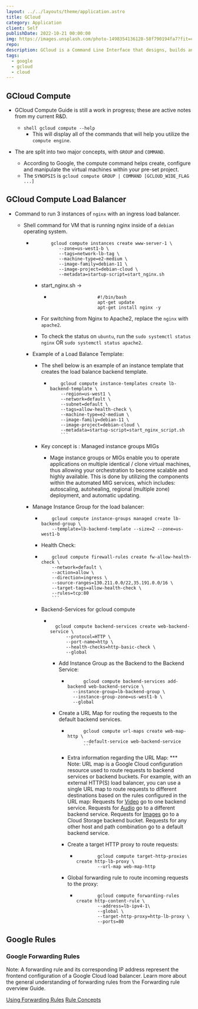```yaml
---
layout: ../../layouts/theme/application.astro
title: GCloud
category: Application
client: Self
publishDate: 2022-10-21 00:00:00
img: https://images.unsplash.com/photo-1498354136128-58f790194fa7?fit=crop&w=1400&h=700&q=75
repo:
description: GCloud is a Command Line Interface that designs, builds and scales Google Cloud resources.  
tags:
  - google
  - gcloud
  - cloud
---
```



## GCloud Compute

- GCloud Compute Guide is still a work in progress; these are active notes from my current R&D.
  - ```shell gcloud compute --help```
    - This will display all of the commands that will help you utilize the `compute engine`.

- The are split into two major concepts, with `GROUP` and `COMMAND`.
  - According to Google, the compute command helps create, configure and manipulate the virtual machines within your pre-set project.
  - The `SYNOPSIS` is `gcloud compute GROUP | COMMAND [GCLOUD_WIDE_FLAG ...]`

## GCloud Compute Load Balancer

- Command to run 3 instances of `nginx` with an ingress load balancer.
  - Shell command for VM that is running nginx inside of a `debian` operating system.

    - ```shell
             gcloud compute instances create www-server-1 \
                --zone=us-west1-b \
                --tags=network-lb-tag \
                --machine-type=e2-medium \
                --image-family=debian-11 \
                --image-project=debian-cloud \
                --metadata=startup-script=start_nginx.sh
        ```

      - start_nginx.sh ->

        - ```shell
                            #!/bin/bash
                            apt-get update
                            apt-get install nginx -y
            ```

      - For switching from Nginx to Apache2, replace the `nginx` with `apache2`.
      - To check the status on `ubuntu`, run the `sudo systemctl status nginx` OR `sudo systemctl status apache2`.

    - Example of a Load Balance Template:
      - The shell below is an example of an instance template that creates the load balance backend template.

        - ```shell
              gcloud compute instance-templates create lb-backend-template \
              --region=us-west1 \
              --network=default \
              --subnet=default \
              --tags=allow-health-check \
              --machine-type=e2-medium \
              --image-family=debian-11 \
              --image-project=debian-cloud \
              --metadata=startup-script=start_nginx_script.sh
              ```

      - Key concept is : Managed instance groups MIGs
        - Mage instance groups or MIGs enable you to operate applications on multiple identical / clone virtual machines, thus allowing your orchestration to become scalable and highly available. This is done by utilizing the components within the automated MIG services, which includes: autoscaling, autohealing, regional (multiple zone) deployment, and automatic updating.
    - Manage Instance Group for the load balancer:

      - ```shell
            gcloud compute instance-groups managed create lb-backend-group \
            --template=lb-backend-template --size=2 --zone=us-west1-b 
          ```

      - Health Check:

      - ```shell
            gcloud compute firewall-rules create fw-allow-health-check \
            --network=default \
            --action=allow \
            --direction=ingress \
            --source-ranges=130.211.0.0/22,35.191.0.0/16 \
            --target-tags=allow-health-check \
            --rules=tcp:80
            ```

      - Backend-Services for gcloud compute

        - ```shell

            gcloud compute backend-services create web-backend-service \
                --protocol=HTTP \
                --port-name=http \
                --health-checks=http-basic-check \
                --global

            ```

          - Add Instance Group as the Backend to the Backend Service:

            - ```shell
                    gcloud compute backend-services add-backend web-backend-service \
                --instance-group=lb-backend-group \
                --instance-group-zone=us-west1-b \
                --global
                ```

          - Create a URL Map for routing the requests to the default backend services.

            - ```shell
                    gcloud compute url-maps create web-map-http \
                    --default-service web-backend-service
                    ```

            - Extra information regarding the URL Map:
                    *** Note: URL map is a Google Cloud configuration resource used to route requests to backend services or backend buckets. For example, with an external HTTP(S) load balancer, you can use a single URL map to route requests to different destinations based on the rules configured in the URL map:
                        Requests for [Video](https://example.com/video) go to one backend service.
                        Requests for [Audio](https://example.com/audio) go to a different backend service.
                        Requests for [Images](https://example.com/images) go to a Cloud Storage backend bucket.
                        Requests for any other host and path combination go to a default backend service.
            - Create a target HTTP proxy to route requests:

              - ```shell
                        gcloud compute target-http-proxies create http-lb-proxy \
                        --url-map web-map-http
                ```

            - Global forwarding rule to route incoming requests to the proxy:

              - ```shell
                        gcloud compute forwarding-rules create http-content-rule \
                        --address=lb-ipv4-1\
                        --global \
                        --target-http-proxy=http-lb-proxy \
                        --ports=80
                ```

## Google Rules

### Google Forwarding Rules

Note: A forwarding rule and its corresponding IP address represent the frontend configuration of a Google Cloud load balancer. Learn more about the general understanding of forwarding rules from the Forwarding rule overview Guide.

[Using Forwarding Rules](https://cloud.google.com/load-balancing/docs/using-forwarding-rules)
[Rule Concepts](https://cloud.google.com/load-balancing/docs/forwarding-rule-concepts)
